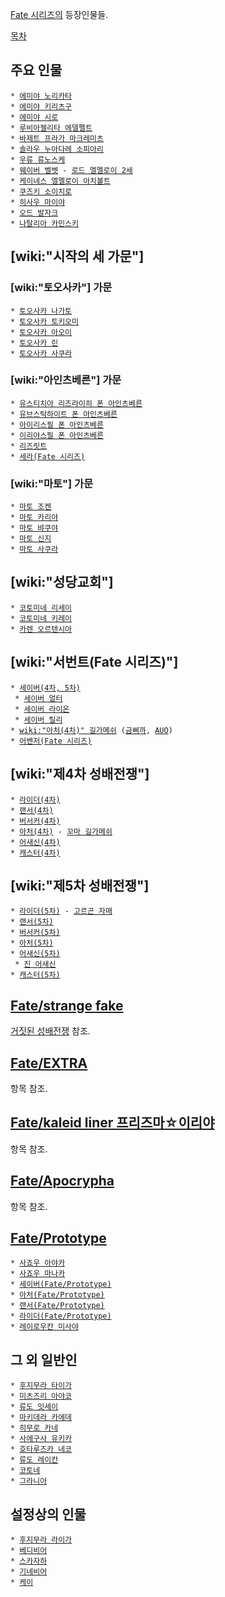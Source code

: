 [[Fate 시리즈]]의 등장인물들.

[[목차]]
== 주요 인물 ==
 * [[에미야 노리카타]]
 * [[에미야 키리츠구]]
 * [[에미야 시로]]
 * [[루비아젤리타 에델펠트]]
 * [[바제트 프라가 마크레미츠]]
 * [[솔라우 누아다레 소피아리]]
 * [[우류 류노스케]]
 * [[웨이버 벨벳]] - [[로드 엘멜로이 2세]]
 * [[케이네스 엘멜로이 아치볼트]]
 * [[쿠즈키 소이치로]]
 * [[히사우 마이야]]
 * [[오드 발자크]]
 * [[나탈리아 카민스키]]

== [wiki:"시작의 세 가문"] ==
=== [wiki:"토오사카"] 가문 ===
 * [[토오사카 나가토]]
 * [[토오사카 토키오미]]
 * [[토오사카 아오이]]
 * [[토오사카 린]]
 * [[토오사카 사쿠라]]

=== [wiki:"아인츠베른"] 가문 ===
 * [[유스티치아 리즈라이히 폰 아인츠베른]]
 * [[유브스탁하이트 폰 아인츠베른]]
 * [[아이리스필 폰 아인츠베른]]
 * [[이리야스필 폰 아인츠베른]]
 * [[리즈릿트]]
 * [[세라(Fate 시리즈)]]

=== [wiki:"마토"] 가문 ===
 * [[마토 조켄]]
 * [[마토 카리야]]
 * [[마토 뱌쿠야]]
 * [[마토 신지]]
 * [[마토 사쿠라]] 

== [wiki:"성당교회"] ==
 * [[코토미네 리세이]]
 * [[코토미네 키레이]]
 * [[카렌 오르텐시아]]

== [wiki:"서번트(Fate 시리즈)"] ==
 * [[세이버(4차, 5차)]] 
  * [[세이버 얼터]] 
  * [[세이버 라이온]]
  * [[세이버 릴리]]
 * [[wiki:"아처(4차)" 길가메쉬]] ([[금삐까]], [[AUO]])
 * [[어벤저(Fate 시리즈)]] 

== [wiki:"제4차 성배전쟁"] ==
 * [[라이더(4차)]]
 * [[랜서(4차)]]
 * [[버서커(4차)]]
 * [[아처(4차)]] - [[꼬마 길가메쉬]]
 * [[어새신(4차)]]
 * [[캐스터(4차)]]

== [wiki:"제5차 성배전쟁"] ==
 * [[라이더(5차)]] - [[고르곤 자매]]
 * [[랜서(5차)]]
 * [[버서커(5차)]]
 * [[아처(5차)]]
 * [[어새신(5차)]]
  * [[진 어새신]]
 * [[캐스터(5차)]]

== [[Fate/strange fake]] ==
[[거짓된 성배전쟁]] 참조.

== [[Fate/EXTRA]] ==
항목 참조.

== [[Fate/kaleid liner 프리즈마☆이리야]] ==
항목 참조.

== [[Fate/Apocrypha]] ==
항목 참조.

== [[Fate/Prototype]] ==
 * [[사죠우 아야카]]
 * [[사죠우 마나카]]
 * [[세이버(Fate/Prototype)]]
 * [[아처(Fate/Prototype)]]
 * [[랜서(Fate/Prototype)]]
 * [[라이더(Fate/Prototype)]]
 * [[레이로우칸 미사야]]

== 그 외 일반인 ==
 * [[후지무라 타이가]]
 * [[미츠즈리 아야코]]
 * [[류도 잇세이]]
 * [[마키데라 카에데]]
 * [[히무로 카네]]
 * [[사에구사 유키카]]
 * [[호타루즈카 네코]]
 * [[류도 레이칸]]
 * [[코토네]]
 * [[그라니아]]

== 설정상의 인물 ==
 * [[후지무라 라이가]] 
 * [[베디비어]]
 * [[스카자하]]
 * [[기네비어]]
 * [[케이]]
